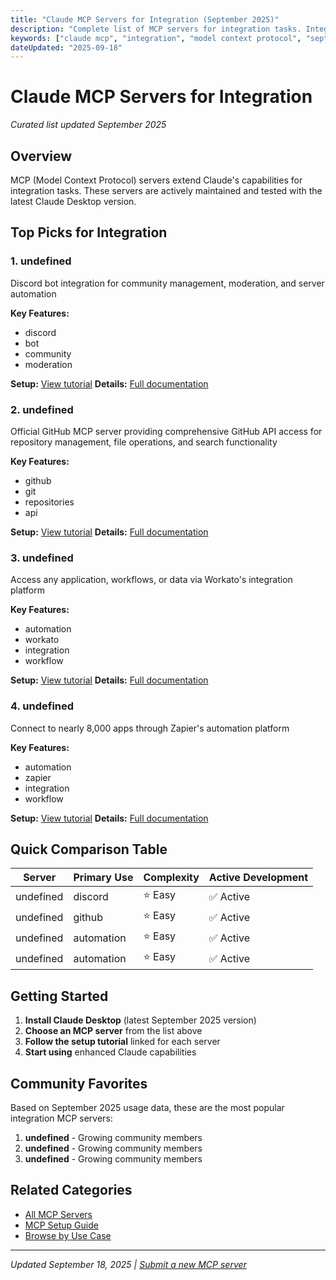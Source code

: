 ```yaml
---
title: "Claude MCP Servers for Integration (September 2025)"
description: "Complete list of MCP servers for integration tasks. Integration guides and setup instructions included."
keywords: ["claude mcp", "integration", "model context protocol", "september 2025"]
dateUpdated: "2025-09-18"
---
```


# Claude MCP Servers for Integration

*Curated list updated September 2025*

## Overview

MCP (Model Context Protocol) servers extend Claude's capabilities for integration tasks. These servers are actively maintained and tested with the latest Claude Desktop version.

## Top Picks for Integration


### 1. undefined

Discord bot integration for community management, moderation, and server automation

**Key Features:**
- discord
- bot
- community
- moderation

**Setup:** [View tutorial](/tutorials/setup-discord-mcp-server)
**Details:** [Full documentation](/mcp/discord-mcp-server)


### 2. undefined

Official GitHub MCP server providing comprehensive GitHub API access for repository management, file operations, and search functionality

**Key Features:**
- github
- git
- repositories
- api

**Setup:** [View tutorial](/tutorials/setup-github-mcp-server)
**Details:** [Full documentation](/mcp/github-mcp-server)


### 3. undefined

Access any application, workflows, or data via Workato's integration platform

**Key Features:**
- automation
- workato
- integration
- workflow

**Setup:** [View tutorial](/tutorials/setup-workato-mcp-server)
**Details:** [Full documentation](/mcp/workato-mcp-server)


### 4. undefined

Connect to nearly 8,000 apps through Zapier's automation platform

**Key Features:**
- automation
- zapier
- integration
- workflow

**Setup:** [View tutorial](/tutorials/setup-zapier-mcp-server)
**Details:** [Full documentation](/mcp/zapier-mcp-server)


## Quick Comparison Table

| Server | Primary Use | Complexity | Active Development |
|--------|-------------|------------|-------------------|
| undefined | discord | ⭐ Easy | ✅ Active |
| undefined | github | ⭐ Easy | ✅ Active |
| undefined | automation | ⭐ Easy | ✅ Active |
| undefined | automation | ⭐ Easy | ✅ Active |

## Getting Started

1. **Install Claude Desktop** (latest September 2025 version)
2. **Choose an MCP server** from the list above
3. **Follow the setup tutorial** linked for each server
4. **Start using** enhanced Claude capabilities

## Community Favorites

Based on September 2025 usage data, these are the most popular integration MCP servers:

1. **undefined** - Growing community members
2. **undefined** - Growing community members
3. **undefined** - Growing community members

## Related Categories

- [All MCP Servers](/mcp)
- [MCP Setup Guide](/tutorials/mcp-setup-september-2025)
- [Browse by Use Case](/use-cases)

---

*Updated September 18, 2025 | [Submit a new MCP server](/submit)*
